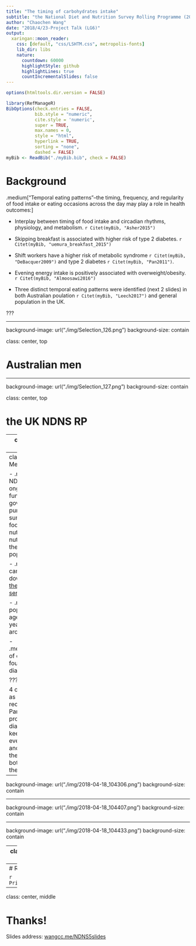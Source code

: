 ```yaml
---
title: "The timing of carbohydrates intake"
subtitle: "the National Diet and Nutrition Survey Rolling Programme (2008-2014)"
author: "Chaochen Wang"
date: "2018/4/23-Project Talk (LG6)"
output:
  xaringan::moon_reader:
    css: [default, "css/LSHTM.css", metropolis-fonts]
    lib_dir: libs
    nature:
      countdown: 60000
      highlightStyle: github
      highlightLines: true
      countIncrementalSlides: false
---
```


```r
options(htmltools.dir.version = FALSE)
```


```r
library(RefManageR)
BibOptions(check.entries = FALSE, 
           bib.style = "numeric", 
           cite.style = 'numeric', 
           super = TRUE, 
           max.names = 0,
           style = "html",
           hyperlink = TRUE, 
           sorting = "none",
           dashed = FALSE)
myBib <- ReadBib("./myBib.bib", check = FALSE)
```

# Background

.medium["Temporal eating patterns"--the timing, frequency, and regularity of food intake or eating occasions across the day may play a role in health outcomes:] 

- Interplay between timing of food intake and circadian rhythms, physiology, and metabolism. `r Citet(myBib, "Asher2015")`

- Skipping breakfast is associated with higher risk of type 2 diabetes. `r Citet(myBib, "uemura_breakfast_2015")`

- Shift workers have a higher risk of metabolic syndrome `r Citet(myBib, "DeBacquer2009")` and type 2 diabetes `r Citet(myBib, "Pan2011")`.

- Evening energy intake is positively associated with overweight/obesity. `r Citet(myBib, "Almoosawi2016")`

- Three distinct temporal eating patterns were identified (next 2 slides) in both Australian poulation `r Citet(myBib, "Leech2017")` and general population in the UK.

???



---

background-image: url("./img/Selection_126.png")
background-size: contain

class: center, top

# Australian men

---

background-image: url("./img/Selection_127.png")
background-size: contain

class: center, top


# the UK NDNS RP

---
class: middle
# Objectives

- .medium[Investigate the timing of eating within the day and specific nutrients -- carbohydrates.]

- .medium[Potentially it can be broken down further into some of their components: starch, glucose, sucrose, maltose, fructose, lactose, etc.]
 
- .medium[Additionally, depending on the findings of preceding analysis, the association between carbohydrate eating patterns and diabetes and/or obesity will be explored.]

---
class: middle
# Methods (1) -- data

- .medium[the NDNS RP is an ongoing program funded by the UK government on the purpose of surveillance of the food consumption, nutrient intake, and nutritional status of the general UK population.]

- .medium[Data can be downloaded from [the UK data service](https://www.ukdataservice.ac.uk/)]

- .medium[Target population: adults, age range 19-64 years (sample size: around 5250).]

- .medium[Collection of dietary data: the four-day food diary.]



???

4 consecutive days as the food diary recording period. Participants were provided with a diary and asked to keep a record of everything they ate and drank over these four days, both in and outide the home.

---

background-image: url("./img/2018-04-18_104306.png")
background-size: contain

---

background-image: url("./img/2018-04-18_104407.png")
background-size: contain

---

background-image: url("./img/2018-04-18_104433.png")
background-size: contain


---
class: middle
# Methods (2) -- analysis

- Latent Class Analysis (CLA): to separate people into several eating pattern groups and also to calculate the probability of an Eating Occasion (EO) occurring for each class for every hour of the day

- For every hour of the that being more highly qualified was associated with eating later
day we calculated whether an EO had occurred.

- The definition of an eating occasion specifically for carbohydrates need to be defined.

- Multiple days (3-4 days) of dietary intake records need to be combined (average). 

- Association between the defined eating pattern groups defined by CLA and obesity/diabetes will be explored through by logistic regression models.

---
# References

```r
PrintBibliography(myBib)
```

---

class: center, middle

# Thanks!

Slides address: [wangcc.me/NDNS5slides](http://wangcc.me/NDNSslides5/)
